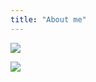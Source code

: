 ```yaml
---
title: "About me"
---
```



![](/Users/tjohnson/Google Drive/Code/R/FIRST.tpjohnson.github.io/_pics/IMG_7078.jpg)


![](/Users/tjohnson/Desktop/IMG_7078.jpg)

